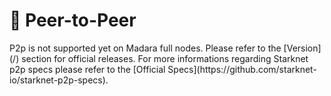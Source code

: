 
# 🚧 Peer-to-Peer

<Callout type="warning" emoji="⚠️">
  P2p is not supported yet on Madara full nodes. Please refer to the
  [Version](/) section for official releases.
</Callout>

<Callout type="info" emoji="ℹ️">
  For more informations regarding Starknet p2p specs please refer to the
  [Official Specs](https://github.com/starknet-io/starknet-p2p-specs).
</Callout>
